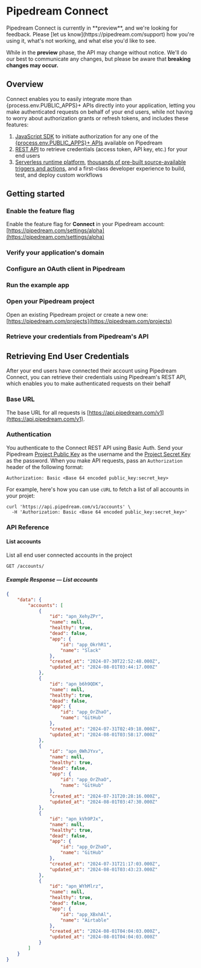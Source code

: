 
# Pipedream Connect

<Callout type="info">
Pipedream Connect is currently in **preview**, and we're looking for feedback. Please [let us know](https://pipedream.com/support) how you're using it, what's not working, and what else you'd like to see.

While in the **preview** phase, the API may change without notice. We'll do our best to communicate any changes, but please be aware that **breaking changes may occur.**
</Callout>

## Overview

Connect enables you to easily integrate more than {process.env.PUBLIC_APPS}+ APIs directly into your application, letting you make authenticated requests on behalf of your end users, while not having to worry about authorization grants or refresh tokens, and includes these features:
1. [JavaScript SDK](https://github.com/PipedreamHQ/pipedream/tree/master/packages/sdk) to initiate authorization for any one of the [{process.env.PUBLIC_APPS}+ APIs](https://pipedream.com/apps) available on Pipedream
2. [REST API](/connected-accounts/api) to retrieve credentials (access token, API key, etc.) for your end users
3. [Serverless runtime platform](/), [thousands of pre-built source-available triggers and actions](https://github.com/PipedreamHQ/pipedream/tree/master/components), and a first-class developer experience to build, test, and deploy custom workflows

## Getting started

<Steps>

### Enable the feature flag
Enable the feature flag for **Connect** in your Pipedream account: [https://pipedream.com/settings/alpha](https://pipedream.com/settings/alpha)

### Verify your application's domain


### Configure an OAuth client in Pipedream


### Run the example app


### Open your Pipedream project
Open an existing Pipedream project or create a new one: [https://pipedream.com/projects](https://pipedream.com/projects)


### Retrieve your credentials from Pipedream's API


</Steps>

## Retrieving End User Credentials
After your end users have connected their account using Pipedream Connect, you can retrieve their credentials using Pipedream's REST API, which enables you to make authenticated requests on their behalf

### Base URL

The base URL for all requests is [https://api.pipedream.com/v1](https://api.pipedream.com/v1).

### Authentication

You authenticate to the Connect REST API using Basic Auth. Send your Pipedream [Project Public Key]() as the username and the [Project Secret Key]() as the password. When you make API requests, pass an
`Authorization` header of the following format:

```
Authorization: Basic <Base 64 encoded public_key:secret_key>
```

For example, here's how you can use `cURL` to fetch a list of all accounts in your projet:

```shell
curl 'https://api.pipedream.com/v1/accounts' \
  -H 'Authorization: Basic <Base 64 encoded public_key:secret_key>'
```

### API Reference

#### List accounts
List all end user connected accounts in the project

```
GET /accounts/
```

##### Example Response — List accounts

```json
{
    "data": {
        "accounts": [
            {
                "id": "apn_XehyZPr",
                "name": null,
                "healthy": true,
                "dead": false,
                "app": {
                    "id": "app_OkrhR1",
                    "name": "Slack"
                },
                "created_at": "2024-07-30T22:52:48.000Z",
                "updated_at": "2024-08-01T03:44:17.000Z"
            },
            {
                "id": "apn_b6h9QDK",
                "name": null,
                "healthy": true,
                "dead": false,
                "app": {
                    "id": "app_OrZhaO",
                    "name": "GitHub"
                },
                "created_at": "2024-07-31T02:49:18.000Z",
                "updated_at": "2024-08-01T03:58:17.000Z"
            },
            {
                "id": "apn_0WhJYxv",
                "name": null,
                "healthy": true,
                "dead": false,
                "app": {
                    "id": "app_OrZhaO",
                    "name": "GitHub"
                },
                "created_at": "2024-07-31T20:28:16.000Z",
                "updated_at": "2024-08-01T03:47:30.000Z"
            },
            {
                "id": "apn_kVh9PJx",
                "name": null,
                "healthy": true,
                "dead": false,
                "app": {
                    "id": "app_OrZhaO",
                    "name": "GitHub"
                },
                "created_at": "2024-07-31T21:17:03.000Z",
                "updated_at": "2024-08-01T03:43:23.000Z"
            },
            {
                "id": "apn_WYhMlrz",
                "name": null,
                "healthy": true,
                "dead": false,
                "app": {
                    "id": "app_XBxhAl",
                    "name": "Airtable"
                },
                "created_at": "2024-08-01T04:04:03.000Z",
                "updated_at": "2024-08-01T04:04:03.000Z"
            }
        ]
    }
}
```